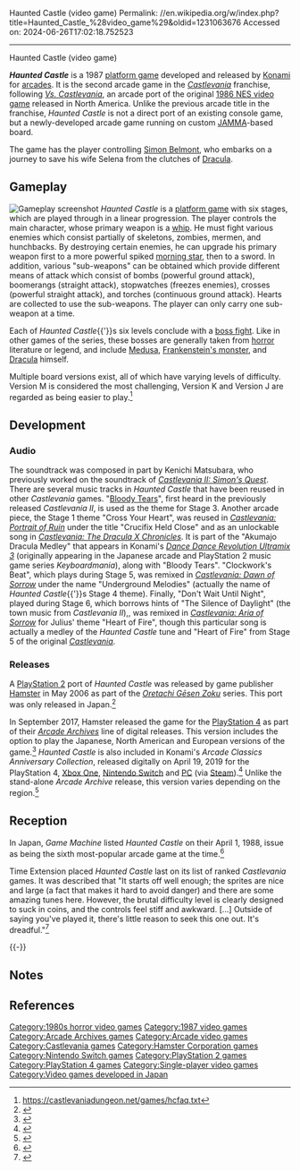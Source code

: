 Haunted Castle (video game)
Permalink: //en.wikipedia.org/w/index.php?title=Haunted_Castle_%28video_game%29&oldid=1231063676
Accessed on: 2024-06-26T17:02:18.752523



------
Haunted Castle (video game)
{{Short description|1987 video game}}
{{Infobox video game
|title=Haunted Castle
|image=Haunted Castle flyer.jpg
|image_size=222px
|caption=
|developer=[[Konami]]
|publisher=Konami
|designer=[[Masaaki Kukino]]<ref>{{cite book|last1=Szczepaniak|first1=John|title=The Untold History of Japanese Game Developers|volume=1|date=4 August 2014|publisher=SMG Szczepaniak|isbn=978-0992926021|pages=231–232, 235, 242–245}}</ref>
|composer=Kenichi Matsubara<ref>{{cite AV media notes |url=http://vgmdb.net/album/2575 |title=Konami Game Music Collection Vol.1 |year=1988 |publisher=[[King Records (Japan)|King Records Co., Ltd.]] |access-date=2010-09-28 |archive-url=https://web.archive.org/web/20090613054302/http://vgmdb.net/album/2575 |archive-date=2009-06-13 |url-status=live }}</ref><br>Masahiro Ikariko<br>"T"
|series=''[[Castlevania]]''
|platforms=[[Arcade game|Arcade]], [[PlayStation 2]], [[PlayStation 4]], [[Xbox One]], [[Nintendo Switch]], [[Personal computer|PC]]
|release='''Arcade'''<br>{{vgrelease|JP|February 22, 1988<ref>{{Cite web |url=https://www.konami.com/games/castlevania/jp/ja/page/history_1988_ac#history-detail-top |title=Haunted Castle - Official Konami page (JP) |access-date=July 24, 2020 |language=ja}}</ref>|NA|December 26, 1987<ref>{{cite web|title=Haunted Castle - Official Konami page (EN) |access-date=July 24, 2020 |url=https://www.konami.com/games/castlevania/eu/en/page/history_1988_ac}}</ref>|EU|December 26, 1987<ref>{{cite web|title=Haunted Castle - Official Konami page (EU) |access-date=July 24, 2020 |url=https://www.konami.com/games/castlevania/us/en-us/page/history_1988_ac}}</ref>}}'''PlayStation 2'''<br>{{vgrelease|JP|May 25, 2006}}'''PlayStation 4'''<br>{{vgrelease|JP|December 1, 2016<ref>{{cite web |url=https://www.famitsu.com/news/201611/25121454.html |publisher=Famitsu |title=PS4『アーケードアーカイブス 悪魔城ドラキュラ』12月1日配信決定！|date=25 November 2016 |access-date=July 24, 2020 |language=ja}}</ref>}}{{vgrelease|NA|September 14, 2017<ref name="releaseHamster"/>}}
'''Nintendo Switch'''<br>{{vgrelease|NA|April 1, 2021}}
|genre=[[Platformer|Platform]]
|modes=[[Single-player video game|Single-player]]
}}

'''''Haunted Castle'''''{{efn|Known in Japan as {{nihongo|'''''Akumajō Dracula'''''|悪魔城ドラキュラ|Akumajō Dorakyura|''Demon Castle Dracula''}}<ref>{{cite video game |title=Castlevania: Harmony of Despair |developer=[[Konami]] |publisher=Konami|date=2010-08-04|quote='''Japanese:''' 歴代の「悪魔城ドラキュラ」シリーズから選ばれた登場キャラクターを操作して、仲間たちと悪魔城に乗り込み、宿敵ドラキュラ伯爵に立ち向かおう。 '''English translation:''' Take control of past protagonists from the Castlevania series to brave the Demon Castle alongside friends and defeat the ancient enemy Count Dracula.}}</ref>}} is a 1987 [[Platformer|platform game]] developed and released by [[Konami]] for [[arcade game|arcades]]. It is the second arcade game in the ''[[Castlevania]]'' franchise, following ''[[Castlevania (1986 video game)#Releases|Vs. Castlevania]]'', an arcade port of the original [[Castlevania (1986 video game)|1986 NES video game]] released in North America. Unlike the previous arcade title in the franchise, ''Haunted Castle'' is not a direct port of an existing console game,  but a newly-developed arcade game running on custom [[Japan Amusement Machine and Marketing Association|JAMMA]]-based board.

The game has the player controlling [[Simon Belmont]], who embarks on a journey to save his wife Selena from the clutches of [[Dracula (Castlevania)|Dracula]].

==Gameplay==
[[File:ARC Haunted Castle (Akumajō Dracula).png|frame|left|Gameplay screenshot]]
''Haunted Castle'' is a [[platform game]] with six stages, which are played through in a linear progression. The player controls the main character, whose primary weapon is a [[whip]]. He must fight various enemies which consist partially of skeletons, zombies, mermen, and hunchbacks. By destroying certain enemies, he can upgrade his primary weapon first to a more powerful spiked [[Morning star (weapon)|morning star]], then to a sword. In addition, various "sub-weapons" can be obtained which provide different means of attack which consist of bombs (powerful ground attack), boomerangs (straight attack), stopwatches (freezes enemies), crosses (powerful straight attack), and torches (continuous ground attack). Hearts are collected to use the sub-weapons. The player can only carry one sub-weapon at a time.

Each of ''Haunted Castle''{{'}}s six levels conclude with a [[boss (video gaming)|boss fight]]. Like in other games of the series, these bosses are generally taken from [[horror fiction|horror]] literature or legend, and include [[Medusa]], [[Frankenstein's monster]], and [[Dracula (Castlevania)|Dracula]] himself.

Multiple board versions exist, all of which have varying levels of difficulty. Version M is considered the most challenging, Version K and Version J are regarded as being easier to play.<ref name="Castlevania Dungeon"> https://castlevaniadungeon.net/games/hcfaq.txt </ref>

==Development==
===Audio===
{{unreferenced section|date=August 2020}}
The soundtrack was composed in part by Kenichi Matsubara, who previously worked on the soundtrack of ''[[Castlevania II: Simon's Quest]]''. There are several music tracks in ''Haunted Castle'' that have been reused in other ''Castlevania'' games. "[[Castlevania#Audio|Bloody Tears]]", first heard in the previously released ''Castlevania II'', is used as the theme for Stage 3. Another arcade piece, the Stage 1 theme "Cross Your Heart", was reused in ''[[Castlevania: Portrait of Ruin]]'' under the title "Crucifix Held Close" and as an unlockable song in ''[[Castlevania: Rondo of Blood#Castlevania: The Dracula X Chronicles|Castlevania: The Dracula X Chronicles]]''. It is part of the "Akumajo Dracula Medley" that appears in Konami's ''[[Dance Dance Revolution Ultramix 3]]'' (originally appearing in the Japanese arcade and PlayStation 2 music game series ''Keyboardmania''), along with "Bloody Tears". "Clockwork's Beat", which plays during Stage 5, was remixed in ''[[Castlevania: Dawn of Sorrow]]'' under the name "Underground Melodies" (actually the name of ''Haunted Castle''{{'}}s Stage 4 theme). Finally, "Don't Wait Until Night", played during Stage 6, which borrows hints of "The Silence of Daylight" (the town music from ''Castlevania II''),{{Citation needed|date=November 2007}}, was remixed in ''[[Castlevania: Aria of Sorrow]]'' for Julius' theme "Heart of Fire", though this particular song is actually a medley of the ''Haunted Castle'' tune and "Heart of Fire" from Stage 5 of the original ''[[Castlevania (1986 video game)|Castlevania]]''.

===Releases===
A [[PlayStation 2]] port of ''Haunted Castle'' was released by game publisher [[Hamster Corporation|Hamster]] in May 2006 as part of the ''[[Oretachi Gēsen Zoku]]'' series. This port was only released in Japan.<ref>{{cite web|url=http://castlevaniadungeon.net/games/hc.html|title=Haunted Castle|work=The Castlevania Dungeon|access-date=11 July 2011|archive-url=https://web.archive.org/web/20090718214704/http://www.castlevaniadungeon.net/Games/hc.html|archive-date=18 July 2009|url-status=live|df=dmy-all}}</ref>

In September 2017, Hamster released the game for the [[PlayStation 4]] as part of their ''[[Arcade Archives]]'' line of digital releases. This version includes the option to play the Japanese, North American and European versions of the game.<ref name="releaseHamster">{{Cite web |url=https://store.playstation.com/#!/en-us/games/arcade-archives-haunted-castle/cid=UP0571-CUSA09306_00-HAMPRDC000000001 |title=Latest &#124; Official PlayStation™Store US |access-date=2017-10-18 |archive-url=https://web.archive.org/web/20160512225848/https://store.playstation.com/#!/en-us/games/arcade-archives-haunted-castle/cid=UP0571-CUSA09306_00-HAMPRDC000000001 |archive-date=2016-05-12 |url-status=live }}</ref> ''Haunted Castle'' is also included in Konami's ''Arcade Classics Anniversary Collection'', released digitally on April 19, 2019 for the PlayStation 4, [[Xbox One]], [[Nintendo Switch]] and [[Personal computer|PC]] (via [[Steam (service)|Steam]]).<ref>{{Cite web|url=https://www.nintendolife.com/news/2021/03/the_absolute_worst_castlevania_is_coming_to_arcade_archives_on_switch|title=The Absolute Worst Castlevania Is Coming To Arcade Archives On Switch|date=March 31, 2021|website=Nintendo Life}}</ref> Unlike the stand-alone ''Arcade Archive'' release, this version varies depending on the region.<ref>{{Cite web |url=https://www.konami.com/games/50th/ac/arcade/us/en/ |title=Anniversary Collection Arcade Classics |access-date=2019-03-23 |archive-url=https://web.archive.org/web/20190321095058/https://www.konami.com/games/50th/ac/arcade/us/en/ |archive-date=2019-03-21 |url-status=dead }}</ref>

== Reception ==
{{Video game reviews
|rev1      = ''Micom BASIC Magazine''
|rev1Score = {{Rating|1.5|6}}<ref name="MBASICM71hc">{{cite magazine|last=Miki|first=Koji|url=https://archive.org/stream/micomBASIC_1988-05#page/n249/mode/1up|title=Super Soft Corner: 特集 AOU アミューズメント・エキスポ レポート - '88AOU出展ビデオゲームを完全レポート — 悪魔城ドラキュラ（コナミ）|magazine=Micom BASIC Magazine|issue=71|publisher=The Dempa Shimbunsha Corporation|date=May 1988|page=270|lang=ja}}</ref>
|award1Pub = ''[[Gamest|Gamest Mook]]'' (1998)
|award1    = Best Graphic Award 10th<br />Best VGM Award 7th<ref name="GM112hc">{{cite book|url=https://archive.org/stream/vol.-112-2#page/n23/mode/2up|title=ザ・ベストゲーム2 - アーケードビデオゲーム26年の歴史: ゲーメスト大賞11年史|work=[[Gamest|Gamest Mook]]|volume=5|edition=4th|publisher=[[Shinseisha]]|date=17 January 1998|pages=22–23|language=ja|isbn=9784881994290}}</ref>
}}

In Japan, ''Game Machine'' listed ''Haunted Castle'' on their April 1, 1988, issue as being the sixth most-popular arcade game at the time.<ref>{{cite magazine|title=Game Machine's Best Hit Games 25 - テーブル型TVゲーム機 (Table Videos)|magazine=[[:ja:ゲームマシン|Game Machine]]|issue=329|publisher=[[:ja:アミューズメント通信社|Amusement Press, Inc.]]|date=1 April 1988|page=25|lang=ja}}</ref>

Time Extension placed ''Haunted Castle'' last on its list of ranked ''Castlevania'' games. It was described that "It starts off well enough; the sprites are nice and large (a fact that makes it hard to avoid danger) and there are some amazing tunes here. However, the brutal difficulty level is clearly designed to suck in coins, and the controls feel stiff and awkward. [...] Outside of saying you've played it, there's little reason to seek this one out. It's dreadful."<ref>{{cite web |last1=McFerran |first1=Damien |title=Best Castlevania Games - Every Castlevania Game Ranked |url=https://www.timeextension.com/guides/best-castlevania-games-every-castlevania-game-ranked |website=Time Extension |publisher=Hookshot Media |access-date=19 February 2023 |date=2 January 2023}}</ref>

{{-}}

==Notes==
{{notelist}}

==References==
{{Reflist}}

{{Castlevania series}}
{{Authority control}}

{{DEFAULTSORT:Haunted Castle (Arcade Game)}}
[[Category:1980s horror video games]]
[[Category:1987 video games]]
[[Category:Arcade Archives games]]
[[Category:Arcade video games]]
[[Category:Castlevania games]]
[[Category:Hamster Corporation games]]
[[Category:Nintendo Switch games]]
[[Category:PlayStation 2 games]]
[[Category:PlayStation 4 games]]
[[Category:Single-player video games]]
[[Category:Video games developed in Japan]]